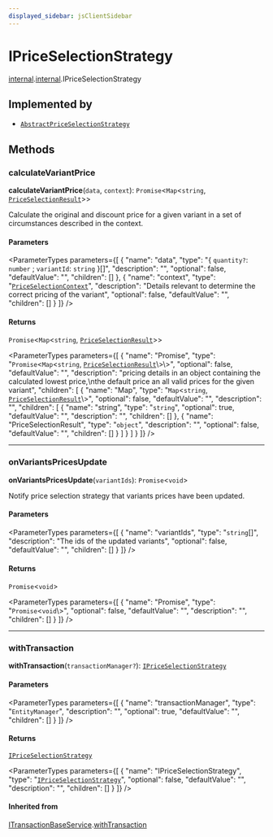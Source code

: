 ```yaml
---
displayed_sidebar: jsClientSidebar
---
```



# IPriceSelectionStrategy

[internal](../../admin_discounts/modules/admin_discounts.internal.mdx).[internal](../modules/admin_discounts.internal.internal.mdx).IPriceSelectionStrategy

## Implemented by

- [`AbstractPriceSelectionStrategy`](../classes/admin_discounts.internal.internal.AbstractPriceSelectionStrategy.mdx)

## Methods

### calculateVariantPrice

**calculateVariantPrice**(`data`, `context`): `Promise`<`Map`<`string`, [`PriceSelectionResult`](../modules/admin_discounts.internal.internal.mdx#priceselectionresult)\>\>

Calculate the original and discount price for a given variant in a set of
circumstances described in the context.

#### Parameters

<ParameterTypes parameters={[
  {
    "name": "data",
    "type": "{ `quantity?`: `number` ; `variantId`: `string`  }[]",
    "description": "",
    "optional": false,
    "defaultValue": "",
    "children": []
  },
  {
    "name": "context",
    "type": "[`PriceSelectionContext`](../modules/admin_discounts.internal.internal.mdx#priceselectioncontext)",
    "description": "Details relevant to determine the correct pricing of the variant",
    "optional": false,
    "defaultValue": "",
    "children": []
  }
]} />

#### Returns

`Promise`<`Map`<`string`, [`PriceSelectionResult`](../modules/admin_discounts.internal.internal.mdx#priceselectionresult)\>\>

<ParameterTypes parameters={[
  {
    "name": "Promise",
    "type": "`Promise`<`Map`<`string`, [`PriceSelectionResult`](../modules/admin_discounts.internal.internal.mdx#priceselectionresult)\\>\\>",
    "optional": false,
    "defaultValue": "",
    "description": "pricing details in an object containing the calculated lowest price,\nthe default price an all valid prices for the given variant",
    "children": [
      {
        "name": "Map",
        "type": "`Map`<`string`, [`PriceSelectionResult`](../modules/admin_discounts.internal.internal.mdx#priceselectionresult)\\>",
        "optional": false,
        "defaultValue": "",
        "description": "",
        "children": [
          {
            "name": "string",
            "type": "`string`",
            "optional": true,
            "defaultValue": "",
            "description": "",
            "children": []
          },
          {
            "name": "PriceSelectionResult",
            "type": "`object`",
            "description": "",
            "optional": false,
            "defaultValue": "",
            "children": []
          }
        ]
      }
    ]
  }
]} />

___

### onVariantsPricesUpdate

**onVariantsPricesUpdate**(`variantIds`): `Promise`<`void`\>

Notify price selection strategy that variants prices have been updated.

#### Parameters

<ParameterTypes parameters={[
  {
    "name": "variantIds",
    "type": "`string`[]",
    "description": "The ids of the updated variants",
    "optional": false,
    "defaultValue": "",
    "children": []
  }
]} />

#### Returns

`Promise`<`void`\>

<ParameterTypes parameters={[
  {
    "name": "Promise",
    "type": "`Promise`<`void`\\>",
    "optional": false,
    "defaultValue": "",
    "description": "",
    "children": []
  }
]} />

___

### withTransaction

**withTransaction**(`transactionManager?`): [`IPriceSelectionStrategy`](admin_discounts.internal.internal.IPriceSelectionStrategy.mdx)

#### Parameters

<ParameterTypes parameters={[
  {
    "name": "transactionManager",
    "type": "`EntityManager`",
    "description": "",
    "optional": true,
    "defaultValue": "",
    "children": []
  }
]} />

#### Returns

[`IPriceSelectionStrategy`](admin_discounts.internal.internal.IPriceSelectionStrategy.mdx)

<ParameterTypes parameters={[
  {
    "name": "IPriceSelectionStrategy",
    "type": "[`IPriceSelectionStrategy`](admin_discounts.internal.internal.IPriceSelectionStrategy.mdx)",
    "optional": false,
    "defaultValue": "",
    "description": "",
    "children": []
  }
]} />

#### Inherited from

[ITransactionBaseService](admin_discounts.internal.ITransactionBaseService.mdx).[withTransaction](admin_discounts.internal.ITransactionBaseService.mdx#withtransaction)
